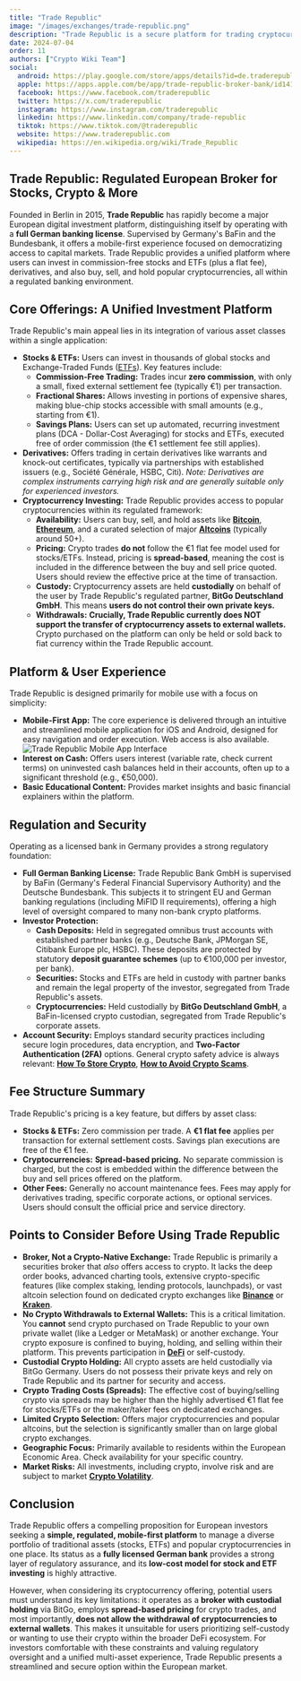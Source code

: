 ```yaml
---
title: "Trade Republic"
image: "/images/exchanges/trade-republic.png"
description: "Trade Republic is a secure platform for trading cryptocurrencies, stocks, and ETFs."
date: 2024-07-04
order: 11
authors: ["Crypto Wiki Team"]
social:
  android: https://play.google.com/store/apps/details?id=de.traderepublic.app
  apple: https://apps.apple.com/be/app/trade-republic-broker-bank/id1410703839
  facebook: https://www.facebook.com/traderepublic
  twitter: https://x.com/traderepublic
  instagram: https://www.instagram.com/traderepublic
  linkedin: https://www.linkedin.com/company/trade-republic
  tiktok: https://www.tiktok.com/@traderepublic
  website: https://www.traderepublic.com
  wikipedia: https://en.wikipedia.org/wiki/Trade_Republic
---
```


## **Trade Republic: Regulated European Broker for Stocks, Crypto & More**

Founded in Berlin in 2015, **Trade Republic** has rapidly become a major European digital investment platform, distinguishing itself by operating with a **full German banking license**. Supervised by Germany's BaFin and the Bundesbank, it offers a mobile-first experience focused on democratizing access to capital markets. Trade Republic provides a unified platform where users can invest in commission-free stocks and ETFs (plus a flat fee), derivatives, and also buy, sell, and hold popular cryptocurrencies, all within a regulated banking environment.

## **Core Offerings: A Unified Investment Platform**

Trade Republic's main appeal lies in its integration of various asset classes within a single application:

- **Stocks & ETFs:** Users can invest in thousands of global stocks and Exchange-Traded Funds ([ETFs](/posts/crypto-etfs-explained)). Key features include:
  - **Commission-Free Trading:** Trades incur **zero commission**, with only a small, fixed external settlement fee (typically €1) per transaction.
  - **Fractional Shares:** Allows investing in portions of expensive shares, making blue-chip stocks accessible with small amounts (e.g., starting from €1).
  - **Savings Plans:** Users can set up automated, recurring investment plans (DCA - Dollar-Cost Averaging) for stocks and ETFs, executed free of order commission (the €1 settlement fee still applies).
- **Derivatives:** Offers trading in certain derivatives like warrants and knock-out certificates, typically via partnerships with established issuers (e.g., Société Générale, HSBC, Citi). _Note: Derivatives are complex instruments carrying high risk and are generally suitable only for experienced investors._
- **Cryptocurrency Investing:** Trade Republic provides access to popular cryptocurrencies within its regulated framework:
  - **Availability:** Users can buy, sell, and hold assets like **[Bitcoin](/posts/what-is-bitcoin)**, **[Ethereum](/posts/what-is-ethereum)**, and a curated selection of major **[Altcoins](/posts/what-are-altcoins)** (typically around 50+).
  - **Pricing:** Crypto trades **do not** follow the €1 flat fee model used for stocks/ETFs. Instead, pricing is **spread-based**, meaning the cost is included in the difference between the buy and sell price quoted. Users should review the effective price at the time of transaction.
  - **Custody:** Cryptocurrency assets are held **custodially** on behalf of the user by Trade Republic's regulated partner, **BitGo Deutschland GmbH**. This means **users do not control their own private keys.**
  - **Withdrawals:** **Crucially, Trade Republic currently does NOT support the transfer of cryptocurrency assets to external wallets.** Crypto purchased on the platform can only be held or sold back to fiat currency within the Trade Republic account.

## **Platform & User Experience**

Trade Republic is designed primarily for mobile use with a focus on simplicity:

- **Mobile-First App:** The core experience is delivered through an intuitive and streamlined mobile application for iOS and Android, designed for easy navigation and order execution. Web access is also available.
  ![Trade Republic Mobile App Interface](/images/posts/trade-republic-app.jpg)
- **Interest on Cash:** Offers users interest (variable rate, check current terms) on uninvested cash balances held in their accounts, often up to a significant threshold (e.g., €50,000).
- **Basic Educational Content:** Provides market insights and basic financial explainers within the platform.

## **Regulation and Security**

Operating as a licensed bank in Germany provides a strong regulatory foundation:

- **Full German Banking License:** Trade Republic Bank GmbH is supervised by BaFin (Germany's Federal Financial Supervisory Authority) and the Deutsche Bundesbank. This subjects it to stringent EU and German banking regulations (including MiFID II requirements), offering a high level of oversight compared to many non-bank crypto platforms.
- **Investor Protection:**
  - **Cash Deposits:** Held in segregated omnibus trust accounts with established partner banks (e.g., Deutsche Bank, JPMorgan SE, Citibank Europe plc, HSBC). These deposits are protected by statutory **deposit guarantee schemes** (up to €100,000 per investor, per bank).
  - **Securities:** Stocks and ETFs are held in custody with partner banks and remain the legal property of the investor, segregated from Trade Republic's assets.
  - **Cryptocurrencies:** Held custodially by **BitGo Deutschland GmbH**, a BaFin-licensed crypto custodian, segregated from Trade Republic's corporate assets.
- **Account Security:** Employs standard security practices including secure login procedures, data encryption, and **Two-Factor Authentication (2FA)** options. General crypto safety advice is always relevant: **[How To Store Crypto](/posts/how-to-store-crypto)**, **[How to Avoid Crypto Scams](/posts/how-to-avoid-crypto-scams)**.

## **Fee Structure Summary**

Trade Republic's pricing is a key feature, but differs by asset class:

- **Stocks & ETFs:** Zero commission per trade. A **€1 flat fee** applies per transaction for external settlement costs. Savings plan executions are free of the €1 fee.
- **Cryptocurrencies:** **Spread-based pricing.** No separate commission is charged, but the cost is embedded within the difference between the buy and sell prices offered on the platform.
- **Other Fees:** Generally no account maintenance fees. Fees may apply for derivatives trading, specific corporate actions, or optional services. Users should consult the official price and service directory.

## **Points to Consider Before Using Trade Republic**

- **Broker, Not a Crypto-Native Exchange:** Trade Republic is primarily a securities broker that _also_ offers access to crypto. It lacks the deep order books, advanced charting tools, extensive crypto-specific features (like complex staking, lending protocols, launchpads), or vast altcoin selection found on dedicated crypto exchanges like **[Binance](/exchanges/binance)** or **[Kraken](/exchanges/kraken)**.
- **No Crypto Withdrawals to External Wallets:** This is a critical limitation. You **cannot** send crypto purchased on Trade Republic to your own private wallet (like a Ledger or MetaMask) or another exchange. Your crypto exposure is confined to buying, holding, and selling within their platform. This prevents participation in **[DeFi](/posts/what-is-defi)** or self-custody.
- **Custodial Crypto Holding:** All crypto assets are held custodially via BitGo Germany. Users do not possess their private keys and rely on Trade Republic and its partner for security and access.
- **Crypto Trading Costs (Spreads):** The effective cost of buying/selling crypto via spreads may be higher than the highly advertised €1 flat fee for stocks/ETFs or the maker/taker fees on dedicated exchanges.
- **Limited Crypto Selection:** Offers major cryptocurrencies and popular altcoins, but the selection is significantly smaller than on large global crypto exchanges.
- **Geographic Focus:** Primarily available to residents within the European Economic Area. Check availability for your specific country.
- **Market Risks:** All investments, including crypto, involve risk and are subject to market **[Crypto Volatility](/posts/crypto-volatility)**.

## **Conclusion**

Trade Republic offers a compelling proposition for European investors seeking a **simple, regulated, mobile-first platform** to manage a diverse portfolio of traditional assets (stocks, ETFs) and popular cryptocurrencies in one place. Its status as a **fully licensed German bank** provides a strong layer of regulatory assurance, and its **low-cost model for stock and ETF investing** is highly attractive.

However, when considering its cryptocurrency offering, potential users must understand its key limitations: it operates as a **broker with custodial holding** via BitGo, employs **spread-based pricing** for crypto trades, and most importantly, **does not allow the withdrawal of cryptocurrencies to external wallets**. This makes it unsuitable for users prioritizing self-custody or wanting to use their crypto within the broader DeFi ecosystem. For investors comfortable with these constraints and valuing regulatory oversight and a unified multi-asset experience, Trade Republic presents a streamlined and secure option within the European market.
